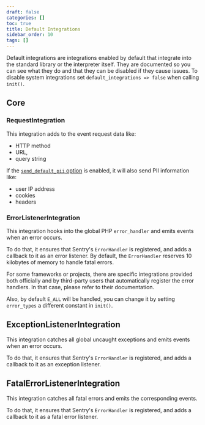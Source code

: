 ```yaml
---
draft: false
categories: []
toc: true
title: Default Integrations
sidebar_order: 10
tags: []
---
```


Default integrations are integrations enabled by default that integrate into the
standard library or the interpreter itself. They are documented so you can see
what they do and that they can be disabled if they cause issues. To disable
system integrations set `default_integrations => false` when calling `init()`.

## Core

### RequestIntegration

This integration adds to the event request data like:

- HTTP method
- URL,
- query string

If the [`send_default_pii` option](/error-reporting/configuration/?platform=php#send-default-pii)
is enabled, it will also send PII information like:

- user IP address
- cookies
- headers

### ErrorListenerIntegration

This integration hooks into the global PHP `error_handler` and emits events when an error occurs.

To do that, it ensures that Sentry's `ErrorHandler` is registered, and adds a callback to it
as an error listener. By default, the `ErrorHandler` reserves 10 kilobytes of memory to handle
fatal errors.

For some frameworks or projects, there are specific integrations provided both
officially and by third-party users that automatically register the error
handlers. In that case, please refer to their documentation.

Also, by default `E_ALL` will be handled, you can change it by setting `error_types`
a different constant in `init()`.

## ExceptionListenerIntegration

This integration catches all global uncaught exceptions and emits events when an error occurs.

To do that, it ensures that Sentry's `ErrorHandler` is registered, and adds a callback to it
as an exception listener.

## FatalErrorListenerIntegration

This integration catches all fatal errors and emits the corresponding events.

To do that, it ensures that Sentry's `ErrorHandler` is registered, and adds a callback to it
as a fatal error listener.
